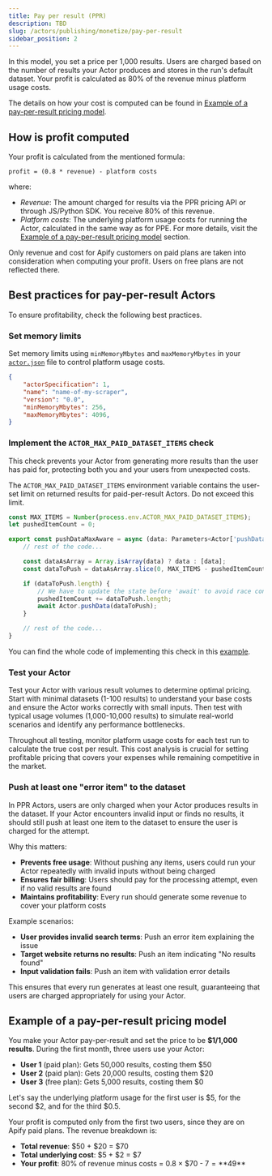 ```yaml
---
title: Pay per result (PPR)
description: TBD
slug: /actors/publishing/monetize/pay-per-result
sidebar_position: 2
---
```


In this model, you set a price per 1,000 results. Users are charged based on the number of results your Actor produces and stores in the run's default dataset. Your profit is calculated as 80% of the revenue minus platform usage costs. 

The details on how your cost is computed can be found in [Example of a pay-per-result pricing model](#example-of-a-pay-per-result-pricing-model).

## How is profit computed

Your profit is calculated from the mentioned formula:

`profit = (0.8 * revenue) - platform costs`

where:

- _Revenue_: The amount charged for results via the PPR pricing API or through JS/Python SDK. You receive 80% of this revenue.
- _Platform costs_: The underlying platform usage costs for running the Actor, calculated in the same way as for PPE. For more details, visit the [Example of a pay-per-result pricing model](#example-of-a-pay-per-result-pricing-model) section.

Only revenue and cost for Apify customers on paid plans are taken into consideration when computing your profit. Users on free plans are not reflected there.

## Best practices for pay-per-result Actors

To ensure profitability, check the following best practices.

### Set memory limits

Set memory limits using `minMemoryMbytes` and `maxMemoryMbytes` in your [`actor.json`](https://docs.apify.com/platform/actors/development/actor-definition/actor-json) file to control platform usage costs.

```json
{
    "actorSpecification": 1, 
    "name": "name-of-my-scraper",
    "version": "0.0",
    "minMemoryMbytes": 256,
    "maxMemoryMbytes": 4096,
}
```

### Implement the `ACTOR_MAX_PAID_DATASET_ITEMS` check

This check prevents your Actor from generating more results than the user has paid for, protecting both you and your users from unexpected costs. 

The `ACTOR_MAX_PAID_DATASET_ITEMS` environment variable contains the user-set limit on returned results for paid-per-result Actors. Do not exceed this limit.

```typescript
const MAX_ITEMS = Number(process.env.ACTOR_MAX_PAID_DATASET_ITEMS);
let pushedItemCount = 0;

export const pushDataMaxAware = async (data: Parameters<Actor['pushData']>[0]) => {
    // rest of the code...

    const dataAsArray = Array.isArray(data) ? data : [data];
    const dataToPush = dataAsArray.slice(0, MAX_ITEMS - pushedItemCount);

    if (dataToPush.length) {
        // We have to update the state before 'await' to avoid race conditions
        pushedItemCount += dataToPush.length;
        await Actor.pushData(dataToPush);
    }

    // rest of the code...
}
```

You can find the whole code of implementing this check in this [example](https://github.com/metalwarrior665/max-paid-items-example/blob/master/src/push-data.ts).

### Test your Actor

Test your Actor with various result volumes to determine optimal pricing. Start with minimal datasets (1-100 results) to understand your base costs and ensure the Actor works correctly with small inputs. Then test with typical usage volumes (1,000-10,000 results) to simulate real-world scenarios and identify any performance bottlenecks.

Throughout all testing, monitor platform usage costs for each test run to calculate the true cost per result. This cost analysis is crucial for setting profitable pricing that covers your expenses while remaining competitive in the market.

### Push at least one "error item" to the dataset

In PPR Actors, users are only charged when your Actor produces results in the dataset. If your Actor encounters invalid input or finds no results, it should still push at least one item to the dataset to ensure the user is charged for the attempt.

Why this matters:

- **Prevents free usage**: Without pushing any items, users could run your Actor repeatedly with invalid inputs without being charged
- **Ensures fair billing**: Users should pay for the processing attempt, even if no valid results are found
- **Maintains profitability**: Every run should generate some revenue to cover your platform costs

Example scenarios:

- **User provides invalid search terms**: Push an error item explaining the issue
- **Target website returns no results**: Push an item indicating "No results found"
- **Input validation fails**: Push an item with validation error details

This ensures that every run generates at least one result, guaranteeing that users are charged appropriately for using your Actor.

## Example of a pay-per-result pricing model

You make your Actor pay-per-result and set the price to be **$1/1,000 results**. During the first month, three users use your Actor:

- **User 1** (paid plan): Gets 50,000 results, costing them $50
- **User 2** (paid plan): Gets 20,000 results, costing them $20
- **User 3** (free plan): Gets 5,000 results, costing them $0

Let's say the underlying platform usage for the first user is $5, for the second $2, and for the third $0.5.

Your profit is computed only from the first two users, since they are on Apify paid plans. The revenue breakdown is:

- **Total revenue**: $50 + $20 = $70
- **Total underlying cost**: $5 + $2 = $7
- **Your profit**: 80% of revenue minus costs = 0.8 × $70 - $7 = **$49**
